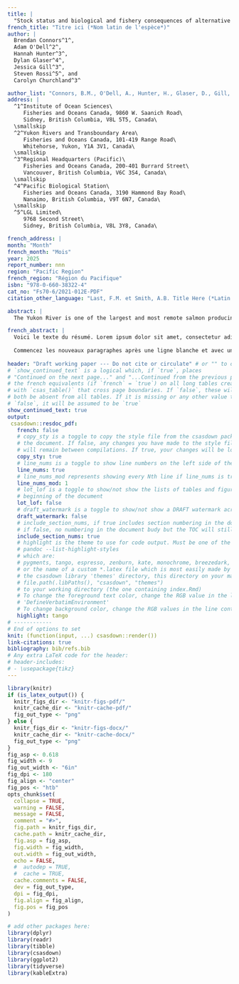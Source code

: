 ```yaml
---
title: |
  "Stock status and biological and fishery consequences of alternative harvest and rebuilding actions for Yukon River Chinook salmon (*Oncorhynchus tshawytscha*)"
french_title: "Titre ici (*Nom latin de l'espèce*)"
author: |
  Brendan Connors^1^, 
  Adam O'Dell^2^,
  Hannah Hunter^3^,
  Dylan Glaser^4^,
  Jessica Gill^3^,
  Steven Rossi^5^, and 
  Carolyn Churchland^3^

author_list: "Connors, B.M., O'Dell, A., Hunter, H., Glaser, D., Gill, J., Rossi, S., and Churchland, C."
address: |
  ^1^Institute of Ocean Sciences\
     Fisheries and Oceans Canada, 9860 W. Saanich Road\
     Sidney, British Columbia, V8L 5T5, Canada\
  \smallskip
  ^2^Yukon Rivers and Transboundary Area\
     Fisheries and Oceans Canada, 101-419 Range Road\
     Whitehorse, Yukon, Y1A 3V1, Canada\
  \smallskip
  ^3^Regional Headquarters (Pacific)\
     Fisheries and Oceans Canada, 200-401 Burrard Street\
     Vancouver, British Columbia, V6C 3S4, Canada\
  \smallskip
  ^4^Pacific Biological Station\
     Fisheries and Oceans Canada, 3190 Hammond Bay Road\
     Nanaimo, British Columbia, V9T 6N7, Canada\
  \smallskip
  ^5^LGL Limited\ 
     9768 Second Street\
     Sidney, British Columbia, V8L 3Y8, Canada\ 

french_address: |         
month: "Month"
french_month: "Mois"
year: 2025
report_number: nnn
region: "Pacific Region"
french_region: "Région du Pacifique"
isbn: "978-0-660-38322-4"
cat_no: "Fs70-6/2021-012E-PDF"
citation_other_language: "Last, F.M. et Smith, A.B. Title Here (*Latin Species Name*). DFO Secr. can. des avis sci. du MPO. Doc. de rech 2019/nnn. iv + 13 p."

abstract: |
  The Yukon River is one of the largest and most remote salmon producing rivers in the world. Chinook salmon (*Oncorhynchus tshawytscha*) from the river have supported subsistence and First Nations fisheries for millennia, and commercial and recreational fisheries for over a century. Within the Canadian portion of the Yukon River basin Chinook salmon make up two Stock Management Units (SMUs; Yukon River and Porcupine), comprising 12 Conservation Units (CUs) and over a hundred spawning locations. We used genetic information and run reconstruction models to estimate spawner abundances for nine Yukon River CUs from 1985 to 2024. These estimates were combined with age composition and harvest data to characterize population dynamics, estimate biological reference points, assess CU status, and quantify expected biological and fishery consequences of current and alternative harvest management measures via closed loop simulations. Returns to the Yukon River SMU declined ~87% over the past four decades culminating in five of the lowest returns on record in 2021--2024. Five CUs are assessed as being in the Red status zone under the Wild Salmon Policy, and so the Yukon SMU is below its CU-status based Limit Reference Point. The remaining CUs are assessed as in the Amber status zone, though with low confidence due to potential unaccounted migration mortality and uncertainties in how well spawner abundances could be reconstructed. Aggregate SMU spawner abundances over the most recent generation (2019--2024) averaged ~25,000 which is well below a proposed Upper Stock Reference point of 95,000 spawners. Declines in female Chinook salmon age at maturity, and to a lesser extent the proportion of females in the spawning population, have led to declines in reproductive output per spawner (~35% from the late 1980s to the early 2020s). Intrinsic productivity has also declined by ~ 60% over this same time period, though it appears this decline has been largely driven by environmental and ecosystem changes and not demographics ones. Leading hypotheses for factors driving these declines include heat stress and *Ichthyophonus* infection during spawning migrations, and climate induced changes to predator, prey, and competitor abundances in the Bering Sea ecosystem that Yukon Chinook salmon spend much of their marine life in. Simulations suggest that under the current moratorium on fishing (at aggregate run sizes less than 71,000), spawner abundances are projected to exceed CU-specific lower reference points for all CUs by 2050 and that there could be modest, but infrequent, harvest opportunities. Alternative harvest management measures (e.g., lower escapement goals, caps on maximum harvest rates) were projected to influence rebuilding potential and harvest opportunities to varying degrees. We conclude by describing key knowledge gaps and areas of potential future work. 

french_abstract: |
  Voici le texte du résumé. Lorem ipsum dolor sit amet, consectetur adipisicing elit, sed do eiusmod tempor incididunt ut labore et dolore magna aliqua. Ut enim ad minim veniam, quis nostrud exercitation ullamco laboris nisi ut aliquip ex ea commodo consequat. Duis aute irure dolor in reprehenderit in voluptate velit esse cillum dolore eu fugiat nulla pariatur. Excepteur sint occaecat cupidatat non proident, sunt in culpa qui officia deserunt mollit anim id est laborum.
  
  Commencez les nouveaux paragraphes après une ligne blanche et avec un retrait de 2 espaces. Lorem ipsum dolor sit amet, consectetur adipisicing elit, sed do eiusmod tempor incididunt ut labore et dolore magna aliqua. Ut enim ad minim veniam, quis nostrud exercitation ullamco laboris nisi ut aliquip ex ea commodo consequat. Duis aute irure dolor in reprehenderit in voluptate velit esse cillum dolore eu fugiat nulla pariatur. Excepteur sint occaecat cupidatat non proident, sunt in culpa qui officia deserunt mollit anim id est laborum.
  
header: "Draft working paper --- Do not cite or circulate" # or "" to omit
# `show_continued_text` is a logical which, if `true`, places
# "Continued on the next page..." and "...Continued from the previous page" or
# the french equivalents (if `french` = `true`) on all long tables created
# with `csas_table()` that cross page boundaries. If `false`, these will
# both be absent from all tables. If it is missing or any other value than
# `false`, it will be assumed to be `true`
show_continued_text: true
output:
 csasdown::resdoc_pdf:
   french: false
   # copy_sty is a toggle to copy the style file from the csasdown package every time you compile
   # the document. If false, any changes you have made to the style file in your project
   # will remain between compilations. If true, your changes will be lost when you compile
   copy_sty: true
   # line_nums is a toggle to show line numbers on the left side of the page. 
   line_nums: true
   # line_nums_mod represents showing every Nth line if line_nums is true
   line_nums_mod: 1
   # lot_lof is a toggle to show/not show the lists of tables and figures at the
   # beginning of the document
   lot_lof: false
   # draft_watermark is a toggle to show/not show a DRAFT watermark across every page
   draft_watermark: false
   # include_section_nums, if true includes section numbering in the document body,
   # if false, no numbering in the document budy but the TOC will still show numbering
   include_section_nums: true
   # highlight is the theme to use for code output. Must be one of the list given by:
   # pandoc --list-highlight-styles
   # which are:
   # pygments, tango, espresso, zenburn, kate, monochrome, breezedark, haddock
   # or the name of a custom *.latex file which is most easily made by copying one from 
   # the csasdown library 'themes' directory, this directory on your machine:
   # file.path(.libPaths(), "csasdown", "themes")
   # to your working directory (the one containing index.Rmd)
   # To change the foreground text color, change the RGB value in the line containing
   # 'DefineVerbatimEnvironment'
   # To change background color, change the RGB values in the line containing 'shadecolor'
   highlight: tango
# ------------
# End of options to set
knit: (function(input, ...) csasdown::render())
link-citations: true
bibliography: bib/refs.bib
# Any extra LaTeX code for the header:
# header-includes:
# - \usepackage{tikz}
---
```


```r
library(knitr)
if (is_latex_output()) {
  knitr_figs_dir <- "knitr-figs-pdf/"
  knitr_cache_dir <- "knitr-cache-pdf/"
  fig_out_type <- "png"
} else {
  knitr_figs_dir <- "knitr-figs-docx/"
  knitr_cache_dir <- "knitr-cache-docx/"
  fig_out_type <- "png"
}
fig_asp <- 0.618
fig_width <- 9
fig_out_width <- "6in"
fig_dpi <- 180
fig_align <- "center"
fig_pos <- "htb"
opts_chunk$set(
  collapse = TRUE,
  warning = FALSE,
  message = FALSE,
  comment = "#>",
  fig.path = knitr_figs_dir,
  cache.path = knitr_cache_dir,
  fig.asp = fig_asp,
  fig.width = fig_width,
  out.width = fig_out_width,
  echo = FALSE,
  #  autodep = TRUE,
  #  cache = TRUE,
  cache.comments = FALSE,
  dev = fig_out_type,
  dpi = fig_dpi,
  fig.align = fig_align,
  fig.pos = fig_pos
)
```

```r
# add other packages here:
library(dplyr)
library(readr)
library(tibble)
library(csasdown)
library(ggplot2)
library(tidyverse)
library(kableExtra)
```
